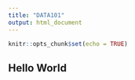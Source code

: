 ---
title: "DATA101"
output: html_document
---

```{r setup, include=FALSE}
knitr::opts_chunk$set(echo = TRUE)
```

## Hello World